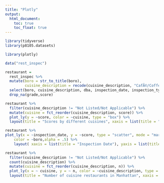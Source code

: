 ```yaml
---
title: "Plotly"
output: 
  html_document:
    toc: true
    toc_float: true
---
```


```r
library(tidyverse)
library(p8105.datasets)

library(plotly)

data("rest_inspec")
```


```r
restaurant = 
  rest_inspec %>%
  mutate(boro = str_to_title(boro),
         cuisine_description = recode(cuisine_description, "CafÃ©/Coffee/Tea" = "Cafe/Coffee/Tea", "Latin (Cuban, Dominican, Puerto Rican, South & Central American)" = "Latin", "Bottled beverages, including water, sodas, juices, etc." = "Bottled beverages")) %>% 
  select(boro, cuisine_description, dba, inspection_date, inspection_type, grade, grade_date, zipcode, violation_code, violation_description, score) %>% 
  drop_na(grade,score)
```


```r
restaurant %>% 
  filter(cuisine_description != "Not Listed/Not Applicable") %>% 
  mutate(cuisine = fct_reorder(cuisine_description, score)) %>% 
  plot_ly(y = ~score, color = ~cuisine, type = "box") %>% 
  layout(title = "Scores by different cuisines", xaxis = list(title = "Cuisines"), yaxis = list(title = "Score"))
```


```r
restaurant %>%
plot_ly(x = ~inspection_date, y = ~score, type = "scatter", mode = "markers",
    color = ~boro,alpha = .5) %>% 
    layout( xaxis = list(title = "Inspection Date"), yaxis = list(title = "Score"))
```


```r
restaurant %>%
  filter(cuisine_description != "Not Listed/Not Applicable") %>%
  count(cuisine_description) %>%
  mutate(cuisine = fct_reorder(cuisine_description, n)) %>%
  plot_ly(x = ~ cuisine, y = ~ n, color = ~cuisine_description, type = "bar", colors = "viridis") %>% 
  layout(title = "Number of cuisine restaurants in Manhattan", xaxis = list(title = "Cuisines"), yaxis = list(title = "Count"))
```


